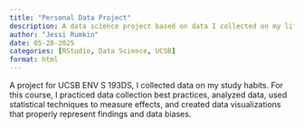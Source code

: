 ```yaml
---
title: "Personal Data Project"
description: A data science project based on data I collected on my life.
author: "Jessi Rumkin"
date: 05-28-2025
categories: [RStudio, Data Science, UCSB]
format: html
---
```


A project for UCSB ENV S 193DS, I collected data on my study habits. For this course, I practiced data collection best practices, analyzed data, used statistical techniques to measure effects, and created data visualizations that properly represent findings and data biases. 